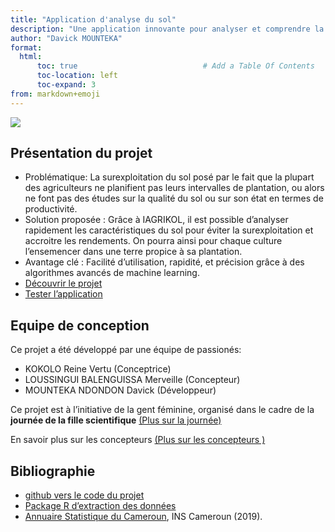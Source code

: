 ```yaml
---
title: "Application d'analyse du sol"
description: "Une application innovante pour analyser et comprendre la composition des sols grâce au Machine Learning"
author: "Davick MOUNTEKA"
format:
  html:
      toc: true                            # Add a Table Of Contents
      toc-location: left
      toc-expand: 3 
from: markdown+emoji
---
```


![](doc/images/solution.png)

## Présentation du projet

- Problématique: La surexploitation du sol posé par le fait que la plupart des agriculteurs ne planifient pas leurs intervalles de plantation, ou alors ne font pas des études sur la qualité du sol ou sur son état en termes de productivité.
- Solution proposée : Grâce à IAGRIKOL, il est possible d'analyser rapidement les caractéristiques du sol pour éviter la surexploitation et accroitre les rendements. On pourra ainsi pour chaque culture l'ensemencer dans une terre propice à sa plantation.
- Avantage clé : Facilité d'utilisation, rapidité, et précision grâce à des algorithmes avancés de machine learning.
- [Découvrir le projet](doc/context1.qmd)
- [Tester l'application](doc/application1.qmd)


## Equipe de conception

Ce projet a été développé par une équipe de passionés:

- KOKOLO Reine Vertu (Conceptrice)
- LOUSSINGUI BALENGUISSA Merveille (Concepteur)
- MOUNTEKA NDONDON Davick (Développeur)

::: {.callout-note}
Ce projet est à l'initiative de la gent féminine, organisé dans le cadre de la **journée de la fille scientifique** [(Plus sur la journée)](doc/context2.qmd)
:::

En savoir plus sur les concepteurs [(Plus sur les concepteurs )](doc/context3.qmd)



## Bibliographie

- [github vers le code du projet](https://github.com/DaveMTK20002/Projet-Application-FNUAP){target="_blank"}
- [Package R d'extraction des données](https://github.com/BjnNowak/frex){target="_blank"}
- [Annuaire Statistique du Cameroun](https://ins-cameroun.cm/statistique/annuaire-statistique-du-cameroun-edition-2019-2/){target="_blank"}, INS Cameroun (2019).